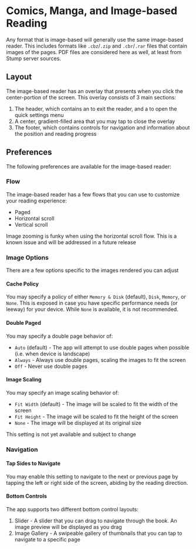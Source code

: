 
# Comics, Manga, and Image-based Reading

Any format that is image-based will generally use the same image-based reader. This includes formats like `.cbz`/`.zip` and `.cbr`/`.rar` files that contain images of the pages. PDF files are considered here as well, at least from Stump server sources.

## Layout

The image-based reader has an overlay that presents when you click the center-portion of the screen. This overlay consists of 3 main sections:

1. The header, which contains an <InlineIconButton ><X /></InlineIconButton> to exit the reader, and a <InlineIconButton ><CircleEllipsis /></InlineIconButton> to open the quick settings menu
2. A center, gradient-filled area that you may tap to close the overlay
3. The footer, which contains controls for navigation and information about the position and reading progress

## Preferences

The following preferences are available for the image-based reader:

### Flow

The image-based reader has a few flows that you can use to customize your reading experience:

- Paged
- Horizontal scroll
- Vertical scroll

<Callout emoji="⚠️" type="warning">
	Image zooming is funky when using the horizontal scroll flow. This is a known issue and will be
	addressed in a future release
</Callout>

### Image Options

There are a few options specific to the images rendered you can adjust

#### Cache Policy

You may specify a policy of either `Memory & Disk` (default), `Disk`, `Memory`, or `None`. This is exposed in case you have specific performance needs (or leeway) for your device. While `None` is available, it is not recommended.

#### Double Paged

You may specify a double page behavior of:

- `Auto` (default) - The app will attempt to use double pages when possible (i.e. when device is landscape)
- `Always` - Always use double pages, scaling the images to fit the screen
- `Off` - Never use double pages

#### Image Scaling

You may specify an image scaling behavior of:

- `Fit Width` (default) - The image will be scaled to fit the width of the screen
- `Fit Height` - The image will be scaled to fit the height of the screen
- `None` - The image will be displayed at its original size

<Callout emoji="⚠️" type="warning">
	This setting is not yet available and subject to change
</Callout>

### Navigation

#### Tap Sides to Navigate

You may enable this setting to navigate to the next or previous page by tapping the left or right side of the screen, abiding by the reading direction.

#### Bottom Controls

The app supports two different bottom control layouts:

1. Slider - A slider that you can drag to navigate through the book. An image preview will be displayed as you drag
2. Image Gallery - A swipeable gallery of thumbnails that you can tap to navigate to a specific page
